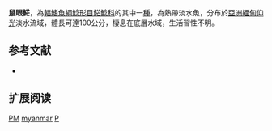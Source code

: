 {{Speciesbox
| name = 鼠眼𩷶
| image = 
| image_caption = 
| image_width = 250px
| status = DD
| status_system = IUCN3.1
| genus = Pangasius
| species = myanmar
| authority = Roberts & Vidthayanon, 1991
| synonyms = 
}}

'''鼠眼𩷶'''，為[[輻鰭魚綱|輻鰭魚綱]][[鯰形目|鯰形目]][[𩷶鯰科|𩷶鯰科]]的其中一[[種|種]]，為熱帶淡水魚，分布於[[亞洲|亞洲]][[緬甸|緬甸]][[仰光|仰光]]淡水流域，體長可達100公分，棲息在底層水域，生活習性不明。

== 参考文献 ==
*{{FishBase_species|genus=Pangasius|species=myanmar|year=2015|month=7}}

== 扩展阅读 ==
{{refbegin}}
{{wikispecies-inline|Pangasius myanmar|鼠眼𩷶}}
{{refend}}
{{Taxonbar|from=Q290100}}

[[Category:IUCN红色名录数据缺乏物种|PM]]
[[Category:𩷶屬|myanmar]]
[[Category:1991年描述的鱼类|P]]